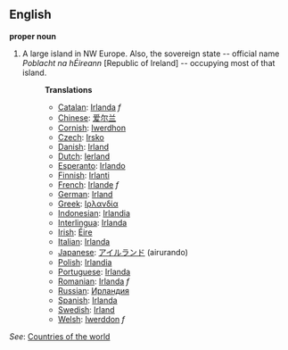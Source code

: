 ==English==

'''proper noun'''

# A large island in NW Europe. Also, the sovereign state -- official name ''Poblacht na hÉireann'' [Republic of Ireland] -- occupying most of that island.
#:'''Translations'''
#:*[[Catalan]]: [[Irlanda]] ''f''
#:*[[Chinese]]: [[爱尔兰]]
#:*[[Cornish]]: [[Iwerdhon]]
#:*[[Czech]]: [[Irsko]]
#:*[[Danish]]: [[Irland]]
#:*[[Dutch]]: [[Ierland]]
#:*[[Esperanto]]: [[Irlando]]
#:*[[Finnish]]: [[Irlanti]]
#:*[[French]]: [[Irlande]] ''f''
#:*[[German]]: [[Irland]]
#:*[[Greek]]: [[Ιρλανδία]]
#:*[[Indonesian]]: [[Irlandia]]
#:*[[Interlingua]]: [[Irlanda]]
#:*[[Irish]]: [[Éire]]
#:*[[Italian]]: [[Irlanda]]
#:*[[Japanese]]: [[アイルランド]] (airurando)
#:*[[Polish]]: [[Irlandia]]
#:*[[Portuguese]]: [[Irlanda]]
#:*[[Romanian]]: [[Irlanda]] ''f''
#:*[[Russian]]: [[Ирландия]]
#:*[[Spanish]]: [[Irlanda]]
#:*[[Swedish]]: [[Irland]]
#:*[[Welsh]]: [[Iwerddon]] ''f''

''See'': [[Countries of the world]]